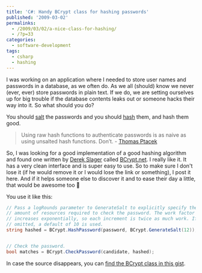 ```yaml
---
title: 'C#: Handy BCrypt class for hashing passwords'
published: '2009-03-02'
permalinks:
  - /2009/03/02/a-nice-class-for-hashing/
  - /?p=33
categories:
  - software-development
tags:
  - csharp
  - hashing
---
```


I was working on an application where I needed to store user names and passwords in a database, as we often do. As we all (should) know we never (ever, ever) store passwords in plain text. If we do, we are setting ourselves up for big trouble if the database contents leaks out or someone hacks their way into it. So what should you do?

You should [salt](<http://en.wikipedia.org/wiki/Salt_(cryptography)>) the passwords and you should [hash](http://en.wikipedia.org/wiki/Cryptographic_hash_function) them, and hash them good.

> Using raw hash functions to authenticate passwords is as naive as using unsalted hash functions. Don’t. - [Thomas Ptacek](http://chargen.matasano.com/chargen/2007/9/7/enough-with-the-rainbow-tables-what-you-need-to-know-about-s.html)

So, I was looking for a good implementation of a good hashing algorithm and found one written by [Derek Slager](http://derekslager.com/blog/) called [BCrypt.net](http://derekslager.com/blog/posts/2007/10/bcrypt-dotnet-strong-password-hashing-for-dotnet-and-mono.ashx). I really like it. It has a very clean interface and is super easy to use. So to make sure I don't lose it (if he would remove it or I would lose the link or something), I post it here. And if it helps someone else to discover it and to ease their day a little, that would be awesome too 🙂

You use it like this:

```csharp
// Pass a logRounds parameter to GenerateSalt to explicitly specify the
// amount of resources required to check the password. The work factor
// increases exponentially, so each increment is twice as much work. If
// omitted, a default of 10 is used.
string hashed = BCrypt.HashPassword(password, BCrypt.GenerateSalt(12));


// Check the password.
bool matches = BCrypt.CheckPassword(candidate, hashed);

```

In case the source disappears, you can [find the BCrypt class in this gist](https://gist.github.com/Svish/6c31084a20702a196ae54dda296a6be5).
